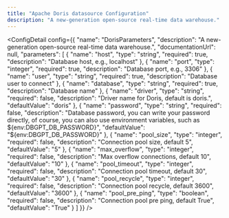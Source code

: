 ```yaml
---
title: "Apache Doris datasource Configuration"
description: "A new-generation open-source real-time data warehouse."
---
```



<ConfigDetail config={{
  "name": "DorisParameters",
  "description": "A new-generation open-source real-time data warehouse.",
  "documentationUrl": null,
  "parameters": [
    {
      "name": "host",
      "type": "string",
      "required": true,
      "description": "Database host, e.g., localhost"
    },
    {
      "name": "port",
      "type": "integer",
      "required": true,
      "description": "Database port, e.g., 3306"
    },
    {
      "name": "user",
      "type": "string",
      "required": true,
      "description": "Database user to connect"
    },
    {
      "name": "database",
      "type": "string",
      "required": true,
      "description": "Database name"
    },
    {
      "name": "driver",
      "type": "string",
      "required": false,
      "description": "Driver name for Doris, default is doris.",
      "defaultValue": "doris"
    },
    {
      "name": "password",
      "type": "string",
      "required": false,
      "description": "Database password, you can write your password directly, of course, you can also use environment variables, such as ${env:DBGPT_DB_PASSWORD}",
      "defaultValue": "${env:DBGPT_DB_PASSWORD}"
    },
    {
      "name": "pool_size",
      "type": "integer",
      "required": false,
      "description": "Connection pool size, default 5",
      "defaultValue": "5"
    },
    {
      "name": "max_overflow",
      "type": "integer",
      "required": false,
      "description": "Max overflow connections, default 10",
      "defaultValue": "10"
    },
    {
      "name": "pool_timeout",
      "type": "integer",
      "required": false,
      "description": "Connection pool timeout, default 30",
      "defaultValue": "30"
    },
    {
      "name": "pool_recycle",
      "type": "integer",
      "required": false,
      "description": "Connection pool recycle, default 3600",
      "defaultValue": "3600"
    },
    {
      "name": "pool_pre_ping",
      "type": "boolean",
      "required": false,
      "description": "Connection pool pre ping, default True",
      "defaultValue": "True"
    }
  ]
}} />

